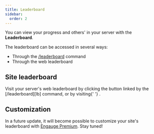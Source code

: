 ```yaml
---
title: Leaderboard
sidebar:
  order: 2
---
```



You can view your progress and others' in your server with the **Leaderboard**.

The leaderboard can be accessed in several ways:

- Through the [/leaderboard][lb] command
- Through the web leaderboard

## Site leaderboard

<p>
  Visit your server's web leaderboard by clicking the button linked by the
  [/leaderboard][lb] command, or by visiting{' '}
  <Breadcrumbs path={['@dash', 'Server', 'Leaderboard']} />.
</p>

## Customization

In a future update, it will become possible to customize your site's leaderboard
with [Engauge Premium](/setup/premium). Stay tuned!

[lb]: /commands/leaderboard
